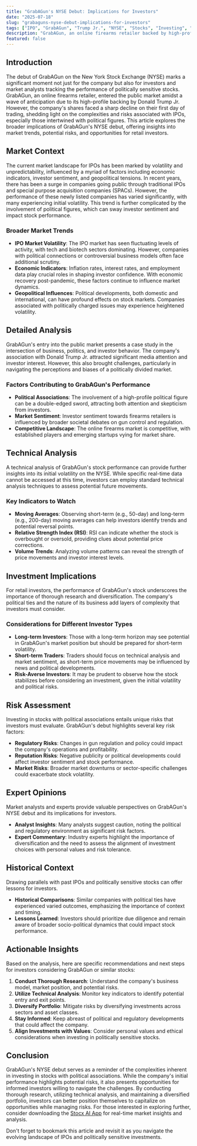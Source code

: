 ```yaml
---
title: "GrabAGun's NYSE Debut: Implications for Investors"
date: "2025-07-18"
slug: "grabaguns-nyse-debut-implications-for-investors"
tags: ["IPO", "GrabAGun", "Trump Jr.", "NYSE", "Stocks", "Investing", "Political Risks", "Technical Analysis", "Retail Investors", "Market Trends"]
description: "GrabAGun, an online firearms retailer backed by high-profile investors including Donald Trump Jr., experienced a tumultuous start on its first day of trading on the New York Stock Exchange. The company's shares plummeted following its public debut, highlighting the volatility and challenges faced by newly listed companies, especially those with political associations. This event holds significant implications for retail investors, particularly those interested in IPOs and politically sensitive stocks. In this comprehensive article, we delve into the broader market trends affecting IPOs, analyze the specific factors contributing to GrabAGun's performance, and explore what this means for different investor types. We also assess the risks associated with investing in politically charged equities, provide expert opinions, and offer actionable insights for investors navigating this complex landscape. Whether you're a seasoned investor or new to the stock market, this article serves as a valuable resource for understanding the dynamics of new public offerings and the potential impacts on your investment strategy."
featured: false
---
```


## Introduction

The debut of GrabAGun on the New York Stock Exchange (NYSE) marks a significant moment not just for the company but also for investors and market analysts tracking the performance of politically sensitive stocks. GrabAGun, an online firearms retailer, entered the public market amidst a wave of anticipation due to its high-profile backing by Donald Trump Jr. However, the company's shares faced a sharp decline on their first day of trading, shedding light on the complexities and risks associated with IPOs, especially those intertwined with political figures. This article explores the broader implications of GrabAGun's NYSE debut, offering insights into market trends, potential risks, and opportunities for retail investors.

## Market Context

The current market landscape for IPOs has been marked by volatility and unpredictability, influenced by a myriad of factors including economic indicators, investor sentiment, and geopolitical tensions. In recent years, there has been a surge in companies going public through traditional IPOs and special purpose acquisition companies (SPACs). However, the performance of these newly listed companies has varied significantly, with many experiencing initial volatility. This trend is further complicated by the involvement of political figures, which can sway investor sentiment and impact stock performance.

### Broader Market Trends

- **IPO Market Volatility**: The IPO market has seen fluctuating levels of activity, with tech and biotech sectors dominating. However, companies with political connections or controversial business models often face additional scrutiny.
- **Economic Indicators**: Inflation rates, interest rates, and employment data play crucial roles in shaping investor confidence. With economic recovery post-pandemic, these factors continue to influence market dynamics.
- **Geopolitical Influences**: Political developments, both domestic and international, can have profound effects on stock markets. Companies associated with politically charged issues may experience heightened volatility.

## Detailed Analysis

GrabAGun's entry into the public market presents a case study in the intersection of business, politics, and investor behavior. The company's association with Donald Trump Jr. attracted significant media attention and investor interest. However, this also brought challenges, particularly in navigating the perceptions and biases of a politically divided market.

### Factors Contributing to GrabAGun's Performance

- **Political Associations**: The involvement of a high-profile political figure can be a double-edged sword, attracting both attention and skepticism from investors.
- **Market Sentiment**: Investor sentiment towards firearms retailers is influenced by broader societal debates on gun control and regulation.
- **Competitive Landscape**: The online firearms market is competitive, with established players and emerging startups vying for market share.

## Technical Analysis

A technical analysis of GrabAGun's stock performance can provide further insights into its initial volatility on the NYSE. While specific real-time data cannot be accessed at this time, investors can employ standard technical analysis techniques to assess potential future movements.

### Key Indicators to Watch

- **Moving Averages**: Observing short-term (e.g., 50-day) and long-term (e.g., 200-day) moving averages can help investors identify trends and potential reversal points.
- **Relative Strength Index (RSI)**: RSI can indicate whether the stock is overbought or oversold, providing clues about potential price corrections.
- **Volume Trends**: Analyzing volume patterns can reveal the strength of price movements and investor interest levels.

## Investment Implications

For retail investors, the performance of GrabAGun's stock underscores the importance of thorough research and diversification. The company's political ties and the nature of its business add layers of complexity that investors must consider.

### Considerations for Different Investor Types

- **Long-term Investors**: Those with a long-term horizon may see potential in GrabAGun's market position but should be prepared for short-term volatility.
- **Short-term Traders**: Traders should focus on technical analysis and market sentiment, as short-term price movements may be influenced by news and political developments.
- **Risk-Averse Investors**: It may be prudent to observe how the stock stabilizes before considering an investment, given the initial volatility and political risks.

## Risk Assessment

Investing in stocks with political associations entails unique risks that investors must evaluate. GrabAGun's debut highlights several key risk factors:

- **Regulatory Risks**: Changes in gun regulation and policy could impact the company's operations and profitability.
- **Reputation Risks**: Negative publicity or political developments could affect investor sentiment and stock performance.
- **Market Risks**: Broader market downturns or sector-specific challenges could exacerbate stock volatility.

## Expert Opinions

Market analysts and experts provide valuable perspectives on GrabAGun's NYSE debut and its implications for investors.

- **Analyst Insights**: Many analysts suggest caution, noting the political and regulatory environment as significant risk factors.
- **Expert Commentary**: Industry experts highlight the importance of diversification and the need to assess the alignment of investment choices with personal values and risk tolerance.

## Historical Context

Drawing parallels with past IPOs and politically sensitive stocks can offer lessons for investors.

- **Historical Comparisons**: Similar companies with political ties have experienced varied outcomes, emphasizing the importance of context and timing.
- **Lessons Learned**: Investors should prioritize due diligence and remain aware of broader socio-political dynamics that could impact stock performance.

## Actionable Insights

Based on the analysis, here are specific recommendations and next steps for investors considering GrabAGun or similar stocks:

1. **Conduct Thorough Research**: Understand the company's business model, market position, and potential risks.
2. **Utilize Technical Analysis**: Monitor key indicators to identify potential entry and exit points.
3. **Diversify Portfolio**: Mitigate risks by diversifying investments across sectors and asset classes.
4. **Stay Informed**: Keep abreast of political and regulatory developments that could affect the company.
5. **Align Investments with Values**: Consider personal values and ethical considerations when investing in politically sensitive stocks.

## Conclusion

GrabAGun's NYSE debut serves as a reminder of the complexities inherent in investing in stocks with political associations. While the company's initial performance highlights potential risks, it also presents opportunities for informed investors willing to navigate the challenges. By conducting thorough research, utilizing technical analysis, and maintaining a diversified portfolio, investors can better position themselves to capitalize on opportunities while managing risks. For those interested in exploring further, consider downloading the [Stocx AI App](https://stocx.co) for real-time market insights and analysis.

Don't forget to bookmark this article and revisit it as you navigate the evolving landscape of IPOs and politically sensitive investments.
